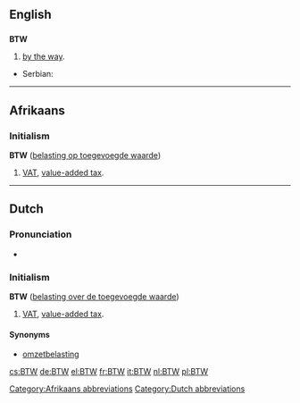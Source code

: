{{also|btw}}
==English==

==={{initialism}}===
'''BTW'''

# {{Internet|text}} [[by the way]].

{{trans-top|[[by the way]]}}
* Serbian: {{t|sr|УБР|tr=UBR|sc=Cyrl}}
{{trans-bottom}}

----

==Afrikaans==

===Initialism===
'''BTW''' ([[belasting op toegevoegde waarde]])

# [[VAT]], [[value-added tax]].

[[Category:Afrikaans abbreviations]]

----

==Dutch==

===Pronunciation===
* {{audio|Nl-BTW.ogg|Audio}}

===Initialism===
'''BTW''' ([[belasting over de toegevoegde waarde]])

# [[VAT]], [[value-added tax]].

====Synonyms====
* [[omzetbelasting]]

[[Category:Dutch abbreviations]]

[[cs:BTW]]
[[de:BTW]]
[[el:BTW]]
[[fr:BTW]]
[[it:BTW]]
[[nl:BTW]]
[[pl:BTW]]